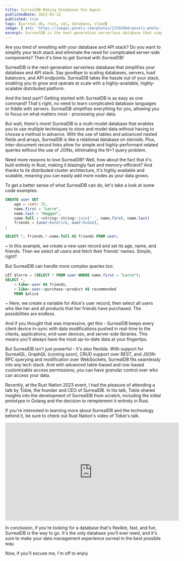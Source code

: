 ```yaml
---
title: SurrealDB Making Databases Fun Again
publishedDate: 2023-03-12
published: true
tags: [surreal-db, rust, sql, database, cloud]
image: { src: 'https://images.pexels.com/photos/11592804/pexels-photo-11592804.jpeg?auto=compress&cs=tinysrgb&w=1260&h=750&dpr=1', alt: 'SurrelDB making databases fun again' }
excerpt: SurrealDB is the next-generation serverless database that simplifies your database and API stack. Say goodbye to scaling databases, servers, load balancers, and API endpoints. SurrealDB takes the hassle out of your stack, enabling you to grow and operate at scale with a highly-available, highly-scalable distributed platform.
---
```



Are you tired of wrestling with your database and API stack? Do you want to simplify your tech stack and eliminate the need for complicated server-side components? Then it's time to get Surreal with SurrealDB!


<GIF
  src="https://giphy.com/embed/xT1XGCMXjqdzPVVUqI"
  width="270"
  height="230"
/>

SurrealDB is the next-generation serverless database that simplifies your database and API stack. Say goodbye to scaling databases, servers, load balancers, and API endpoints. SurrealDB takes the hassle out of your stack, enabling you to grow and operate at scale with a highly-available, highly-scalable distributed platform.

And the best part? Getting started with SurrealDB is as easy as one command! That's right, no need to learn complicated database languages or fiddle with servers. SurrealDB simplifies everything for you, allowing you to focus on what matters most - processing your data.

<GIF
  src="https://giphy.com/embed/1n8aGJBEXuW0M7ELrB"
  width="320"
  height="270"
/>

But wait, there's more! SurrealDB is a multi-model database that enables you to use multiple techniques to store and model data without having to choose a method in advance. With the use of tables and advanced nested fields and arrays, SurrealDB is like a relational database on steroids. Plus, inter-document record links allow for simple and highly-performant related queries without the use of JOINs, eliminating the N+1 query problem.

<GIF
  src="https://giphy.com/embed/26gR0YFZxWbnUPtMA/"
  width="320"
  height="270"
/>

Need more reasons to love SurrealDB? Well, how about the fact that it's built entirely in Rust, making it blazingly fast and memory-efficient? And thanks to its distributed cluster architecture, it's highly available and scalable, meaning you can easily add more nodes as your data grows.

To get a better sense of what SurrealDB can do, let's take a look at some code examples:

```sql
CREATE user SET
	age = <int> 35,
	name.first = "Lorre",
	name.last = "Huggan",
	name.full = <string> string::join(' ', name.first, name.last)
	friends = [user:Kendrick, user:Kodak],
;

SELECT *, friends.*.name.full AS friends FROM user;
```

~ In this example, we create a new user record and set its age, name, and friends. Then we select all users and fetch their friends' names. Simple, right?

But SurrealDB can handle more complex queries too:

```sql
LET $lorre = (SELECT * FROM user WHERE name.first = "Lorre");
SELECT *,
	<-like<-user AS friends,
	<-like<-user->purchase->product AS recommended
	FROM $alice
```

~ Here, we create a variable for Alice's user record, then select all users who like her and all products that her friends have purchased. The possibilities are endless.

And if you thought that was impressive, get this - SurrealDB keeps every client device in-sync with data modifications pushed in real-time to the clients, applications, end-user devices, and server-side libraries. This means you'll always have the most up-to-date data at your fingertips.

But SurrealDB isn't just powerful - it's also flexible. With support for SurrealQL, GraphQL (coming soon), CRUD support over REST, and JSON-RPC querying and modification over WebSockets, SurrealDB fits seamlessly into any tech stack. And with advanced table-based and row-based customizable access permissions, you can have granular control over who can access your data.

<GIF
  src="https://giphy.com/embed/7R7ozrlKzaEzASgq8p"
  width="320"
  height="270"
/>

Recently, at the Rust Nation 2023 event, I had the pleasure of attending a talk by Tobie, the founder and CEO of SurrealDB. In his talk, Tobie shared insights into the development of SurrealDB from scratch, including the initial prototype in Golang and the decision to reimplement it entirely in Rust.

If you're interested in learning more about SurrealDB and the technology behind it, be sure to check out Rust Nation's video of Tobie's talk.

<iframe width="560" height="315" src="https://www.youtube.com/embed/Chl8IdMxr4Y?controls=0" title="YouTube video player" frameborder="0" allow="accelerometer; autoplay; clipboard-write; encrypted-media; gyroscope; picture-in-picture; web-share" allowfullscreen></iframe>

In conclusion, if you're looking for a database that's flexible, fast, and fun, SurrealDB is the way to go. It's the only database you'll ever need, and it's sure to make your data management experience surreal in the best possible way.

Now, if you'll excuse me, I'm off to enjoy
